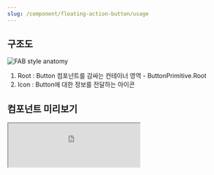 ```yaml
---
slug: /component/floating-action-button/usage
---
```


## 구조도

<Anatomy>![FAB style anatomy](./anatomy.png)</Anatomy>

1. Root : Button 컴포넌트를 감싸는 컨테이너 영역 - ButtonPrimitive.Root
2. Icon : Button에 대한 정보를 전달하는 아이콘

## 컴포넌트 미리보기

<Iframe
  src="https://sprout-storybook.vercel.app/iframe.html?args=&id=components-fabs-fab--basic&viewMode=story"
  height="100px"
/>

## 옵션

<HalfCard>
  <HalfCardImageCell>
    ![fab options size](./fab-options-size.png)
  </HalfCardImageCell>
  <HalfCardDescriptionCell>
    <HalfCardDescriptionTitle>Size</HalfCardDescriptionTitle>
    <HalfCardDescription>
      FAB는 small, medium 2개의 사이즈를 가질 수 있습니다. small이 가장
      보편적으로 사용되며, 다른 사이즈는 페이지 내의 중요도가 높은 경우에
      제한적으로 사용합니다.
    </HalfCardDescription>
  </HalfCardDescriptionCell>
</HalfCard>

<HalfCard>
  <HalfCardImageCell>
    ![fab options icon](./fab-options-icon.png)
  </HalfCardImageCell>
  <HalfCardDescriptionCell>
    <HalfCardDescriptionTitle>Icon</HalfCardDescriptionTitle>
    <HalfCardDescription>
      FAB는 icon을 통해 유저에게 FAB을 클릭하면 발생할 액션에 대한 힌트를
      제공합니다. 목적과 컨텍스트에 맞는 의미 전달과 직관성을 고려하여 적절한
      아이콘을 선택해야 합니다.
    </HalfCardDescription>
  </HalfCardDescriptionCell>
</HalfCard>

### 옵션 테이블

| 속성 | 값            | 기본값 |
| ---- | ------------- | ------ |
| size | medium, small | small  |
| icon | Icon          |        |

## 상호작용

<FullCard>
  <FullCardImageCell>
    ![fab-usage-click-touch](./fab-usage-click-touch.png)
  </FullCardImageCell>
  <FullCardDescription>
    마우스 클릭 또는 터치로 FAB와 상호작용할 수 있습니다.
  </FullCardDescription>
</FullCard>

### 키보드

<HalfCard>
  <HalfCardImageCell>
    ![fab-usage-keyboard](./fab-usage-keyboard.png)
  </HalfCardImageCell>
  <HalfCardDescriptionCell>
    <HalfCardDescriptionTitle>Action</HalfCardDescriptionTitle>
    <HalfCardDescription>
      <Keyboard>Space</Keyboard> 또는 <Keyboard>Enter</Keyboard>키를 통해 FAB의
      액션을 실행시킬 수 있습니다.
    </HalfCardDescription>
  </HalfCardDescriptionCell>
</HalfCard>

## 가이드라인

Working In Progress
